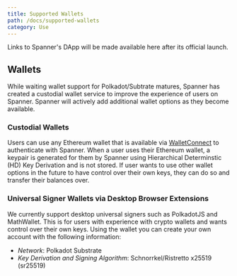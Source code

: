 ```yaml
---
title: Supported Wallets
path: /docs/supported-wallets
category: Use
---
```

Links to Spanner's DApp will be made available here after its official launch.

## Wallets

While waiting wallet support for Polkadot/Subtrate matures, Spanner has created a custodial wallet service to improve the experience of users on Spanner.
Spanner will actively add additional wallet options as they become available. 

### Custodial Wallets

Users can use any Ethereum wallet that is available via [WalletConnect](https://walletconnect.org/wallets) to authenticate with Spanner.
When a user uses their Ethereum wallet, a keypair is generated for them by Spanner using Hierarchical Determinstic (HD) Key Derivation and 
is not stored. If user wants to use other wallet options in the future to have control over their own keys, they can do so and transfer their balances over.

### Universal Signer Wallets via Desktop Browser Extensions

We currently support desktop universal signers such as PolkadotJS and MathWallet. 
This is for users with experience with crypto wallets and wants control over their own keys.
Using the wallet you can create your own account with the following information:

-   _Network_: Polkadot Substrate
-   _Key Derivation and Signing Algorithm_: Schnorrkel/Ristretto x25519 (sr25519)

